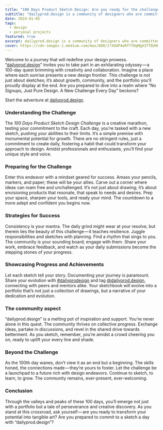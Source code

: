 ```yaml
---
title: "100 Days Product Sketch Design: Are you ready for the challenge?"
subtitle: "dailyprod.design is a community of designers who are committed to improving their craft, one day at a time."
date: 2024-01-05
tags:
  - design
  - personal projects
featured: true
excerpt: dailyprod.design is a community of designers who are committed to improving their craft.
cover: https://cdn-images-1.medium.com/max/800/1*XUdP4eRfffHqMgU37T8UHQ.png
---
```


Welcome to a journey that will redefine your design prowess. “[dailyprod.design](https://www.dailyprodesign.co/)” invites you to take part in an exhilarating odyssey — a 100-day quest brimming with creativity and collaboration. Imagine a place where each sunrise presents a new design frontier. This challenge is not just about sketches; it’s about growth, community, and the portfolio you’ll proudly display at the end. Are you prepared to dive into a realm where “No Signups, Just Pure Design. A New Challenge Every Day” beckons?

Start the adventure at [dailyprod.design](https://www.dailyprodesign.co/).

### Understanding the Challenge

The _100 Days Product Sketch Design Challenge_ is a creative marathon, testing your commitment to the craft. Each day, you’re tasked with a new sketch, pushing your abilities to their limits. It’s a simple premise with monumental potential for growth. There are no stringent rules, just a commitment to create daily, fostering a habit that could transform your approach to design. Amidst professionals and enthusiasts, you’ll find your unique style and voice.

### Preparing for the Challenge

Enter this endeavor with a mindset geared for success. Amass your pencils, markers, and paper; these will be your allies. Carve out a corner where ideas can roam free and unchallenged. It’s not just about drawing; it’s about envisioning products that resonate, that speak to needs and desires. Prep your space, sharpen your tools, and ready your mind. The countdown to a more adept and confident you begins now.

### Strategies for Success

Consistency is your mantra. The daily grind might wear at your resolve, but therein lies the beauty of this challenge — it teaches resilience. Juggle responsibilities and sketches with planning. Find a rhythm that sings to you. The community is your sounding board; engage with them. Share your work, embrace feedback, and watch as your daily submissions become the stepping stones of your progress.

### Showcasing Progress and Achievements

Let each sketch tell your story. Documenting your journey is paramount. Share your evolution with [#dailyprodesign](https://www.instagram.com/explore/tags/dailyprodesign/) and tag [@dailyprod.design](https://www.instagram.com/dailyprodesign/), connecting with peers and mentors alike. Your sketchbook will evolve into a portfolio that’s not just a collection of drawings, but a narrative of your dedication and evolution.

### The community aspect

“dailyprod.design” is a melting pot of inspiration and support. You’re never alone in this quest. The community thrives on collective progress. Exchange ideas, partake in discussions, and revel in the shared drive towards betterment. As you sketch, remember, you’re amidst a crowd cheering you on, ready to uplift your every line and shade.

### Beyond the Challenge

As the 100th day wanes, don’t view it as an end but a beginning. The skills honed, the connections made — they’re yours to foster. Let the challenge be a launchpad to a future rich with design endeavors. Continue to sketch, to learn, to grow. The community remains, ever-present, ever-welcoming.

### Conclusion

Through the valleys and peaks of these 100 days, you’ll emerge not just with a portfolio but a tale of perseverance and creative discovery. As you stand at this crossroad, ask yourself — are you ready to transform your potential into tangible art? Are you prepared to commit to a sketch a day with “dailyprod.design”?
